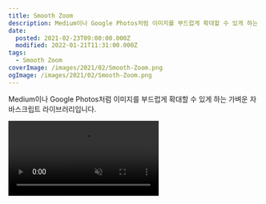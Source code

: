 ```yaml
---
title: Smooth Zoom
description: Medium이나 Google Photos처럼 이미지를 부드럽게 확대할 수 있게 하는 가벼운 자바스크립트 라이브러리입
date:
  posted: 2021-02-23T09:00:00.000Z
  modified: 2022-01-21T11:31:00.000Z
tags:
  - Smooth Zoom
coverImage: /images/2021/02/Smooth-Zoom.png
ogImage: /images/2021/02/Smooth-Zoom.png
---
```


Medium이나 Google Photos처럼 이미지를 부드럽게 확대할 수 있게 하는 가벼운 자바스크립트 라이브러리입니다.

<video autoPlay playsInline muted loop src="/images/2021/02/smooth-zoom-1.mp4" />

[👀 Demo](https://smooth-zoom.marshallku.com/)  
[Github](https://github.com/marshallku/smooth-zoom)

## 설치

```bash
npm install smooth-zoom
# or
yarn add smooth-zoom
```

브라우저 버전을 사용하시려면 건너뛰셔도 됩니다.

## 사용

```html
<script src="https://cdn.jsdelivr.net/npm/smooth-zoom@latest/dist/zoom.min.js"></script>
<!-- or -->
<script src="node_modules/smooth-zoom/dist/zoom.min.js"></script>
```

브라우저 버전을 사용하시려면 위 cdn 링크를, npm 패키지를 설치하셨다면 아래 링크를 사용하실 수 있습니다.

브라우저 버전을 사용할 때 latest 버전을 불러오시면 업데이트가 한참 진행 중일 땐 최신 버전이 유지되지 않을 수 있습니다.  
[npmjs](https://www.npmjs.com/package/smooth-zoom)에서 최신 버전을 확인하셔서 latest 대신 해당 버전 명을 넣으셔도 됩니다.

```js
import Zoom from "smooth-zoom";
```

모듈로 가져오는 방법도 있습니다.

```js
Zoom(".zoomable");
```

그 뒤 CSS 셀렉터를 넘기며 호출하시면 됩니다.  
추후 React 등에서도 편하게 사용하실 수 있게 element를 넘기는 방법 등도 업데이트하도록 하겠습니다.

## 옵션

```js
Zoom(".zoomable", {
    originalizer: (src) => src.replace(/-[0-9]+\.jpg/, ".jpg"),
    background: "auto",
});
```

### originalizer

* 타입 : (src: string) => string
* 기본값 : (src) => src
* 설명 : `image-768x768.jpg`를 `image.jpg`로 바꾸듯 이미지의 주소를 원본 주소로 바꾸기 위한 함수입니다.

```js
(src) => `${src.replace(/\/(R|C)[0-9]+x[0-9]+\//, "R0x0")}?original`
```

티스토리 예제

```js
(src) => src.replace(/-[0-9]+x[0-9]+/, "")
```

워드프레스 예제

```js
(src) => src.replace(/=w[0-9]+/, "=w0")
```

Google Photos 예제

### background

* 타입 : string
* 기본값 : rgb(0, 0, 0)
* 설명 : 이미지가 줌 인 되었을 때 배경에 나타나는 색상입니다. "auto"를 사용하시면 자동으로 이미지의 평균 색상으로 지정됩니다. CORS 설정이 되지 않은 외부 이미지는 기본값인 rgb(0, 0, 0) 값으로 지정되니 참고해주세요.